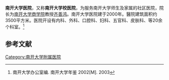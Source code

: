 {{not|南开大学附属医院|天津市南开医院}}
'''南开大学医院'''，又称'''南开大学校医院'''，为服务南开大学师生及家属的社区医院，院长为[[南开大学商学院|南开大学商学院]]教授[[齐善鸿|齐善鸿]]。南开大学医院建于2000年。醫院建筑面积约3500平方米。医院开设有内科、外科、口腔科、妇科、五官科、皮肤科、等20余个科室。<ref> 南开大学办公室编. 南开大学年鉴 2002[M]. 2003 </ref>

==参考文献==
{{reflist}}

{{南开大学}}
[[Category:南开大学附属医院|Category:南开大学附属医院]]